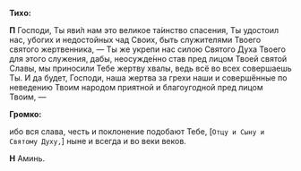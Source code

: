 **Тиxо:**

**П** Господи, Ты яви́л нам это великое та́инство спасения, Ты удостоил нас, убогих и недостойных чад Своих, быть служителями Твоего святого жертвенника, — Ты же укрепи нас силою Святого Духа Твоего для этого служения, дабы, неосужде́нно став пред лицом Твоей святой Славы, мы приносили Тебе жертву хвалы, ведь всё во всех совершаешь Ты. И да будет, Господи, наша жертва за грехи наши и совершённые по неведению Твоим народом приятной и благоугодной пред лицом Твоим, —

**Громко:**

ибо вся слава, честь и поклонение подобают Тебе, <R>[</R>`Отцу и Cыну и Cвятому Дуxу,`<R>]</R> ныне и всегда и во веки веков.

**Н** Аминь.

